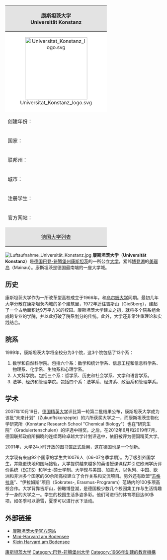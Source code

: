 {{noteTA
|G1=DE
|G2=Unit
}}

{| class="infobox" style="font-size: 90%; width: 23em; text-align: left"
|-
! colspan="2" style="background:#e3e3e3; text-align: center" | 康斯坦茨大学<br />Universität Konstanz
|- 
! colspan="2" style="background:#ffffff; text-align: center;" | [[File:Universitat_Konstanz_logo.svg|200px]]
|- style="background: #ffffff;"
| 创建年份：|| 1966年
|- style="background: #ffffff;"
| 国家：|| [[德国|德国]]
|- style="background: #ffffff;"
| 联邦州：|| [[巴登-符腾堡州|巴登-符腾堡州]]
|- style="background: #ffffff;"
| 城市：|| [[康斯坦茨|康斯坦茨]]
|- style="background: #ffffff;"
| 注册学生：|| 10076人（2006年冬季学期）
|- style="background: #ffffff;"
| 官方网站：|| [http://www.uni-konstanz.de/ www.uni-konstanz.de] {{Wayback|url=http://www.uni-konstanz.de/ |date=20140904225150 }}
|-
! colspan="2" style="background:#e3e3e3; text-align: center" | [[德国大学列表|德国大学列表]]
|}
[[File:Luftaufnahme_Universität_Konstanz.jpg|thumb]]
'''康斯坦茨大学'''（'''Universität Konstanz'''）是[[德国|德国]][[巴登-符腾堡州|巴登-符腾堡州]][[康斯坦茨|康斯坦茨]]的一所公立[[大学|大学]]，紧邻[[博登湖|博登湖]]的[[美瑙岛|美瑙岛]]（Mainau）。康斯坦茨是德国最南端的一座大学城。

==历史==
康斯坦茨大学作为一所改革型高校成立于1966年，和[[乌尔姆大学|乌尔姆大学]]同期。最初几年大学分散在康斯坦茨内城的多个建筑里，1972年迁往吉斯山（Gießberg），建起了一个占地面积达9万平方米的校园。康斯坦茨大学建立之初，就将多个院系组合成跨专业的学院，并以此打破了院系划分的传统。此外，大学还非常注重理论和实践结合。
==院系==
1999年，康斯坦茨大学将全校分为3个院，这3个院包括了13个系：
# 数学和自然科学院。包括六个系：数学和统计学系、信息工程和信息科学系、物理系、化学系、生物系和心理学系。
# 人文科学院。包括三个系：哲学系、历史和社会学系、文学和语言学系。
# 法学、经济和管理学院。包括四个系：法学系、经济系、政治系和管理学系。
==学术==
2007年10月19日，[[德国精英大学|德国精英大学]]评比第一轮第二批结果公布，康斯坦茨大学成为该批“未来计划”（Zukunftskonzepte）的六所获奖大学之一，而康斯坦茨生物化学研究所（Konstanz Research School "Chemical Biology"）也在“研究生院”（Graduiertenschulen）的评选中得奖。之后，在2012年6月和2019年7月，德国联邦政府所揭晓的连续两轮卓越大学计划评选中，依旧被评为德国精英大学。

2001年，大学24小时开放的图书馆正式启用，这在德国也是一个创新。

大学现有来自92个国家的学生共10076人（06-07冬季学期）。为了吸引外国学生，并能更快地和国际接轨，大学提供越来越多的英语授课课程并引进欧洲学历评价系统（[[ECTS|ECTS]]）和学士-硕士学制。大学现与美国、加拿大、以色列、中国、欧洲和非洲多个国家的60余所高校建立了合作关系和交流项目。另外还有欧盟“[[苏格拉底|苏格拉底]]”、“伊拉姆斯”项目（Sokrates-, Erasmus-Programm）范畴内的100多项高校合作。大学背靠吉斯山，俯瞰博登湖，是德国极少数几个校园集工作与生活情趣于一身的大学之一。学生的校园生活多姿多彩。他们可进行的体育项目达60多项，如冬季可以滑雪，夏季可以进行水下活动。

== 外部链接 ==
*[http://www.uni-konstanz.de/ 康斯坦茨大学官方网站] {{Wayback|url=http://www.uni-konstanz.de/ |date=20140904225150 }}
*[http://www.spiegel.de/unispiegel/studium/0,1518,512438,00.html Mini-Harvard am Bodensee] {{Wayback|url=http://www.spiegel.de/unispiegel/studium/0,1518,512438,00.html |date=20120604034002 }}
*[http://www.dw-world.de/dw/article/0,,4213144,00.html Klein Harvard am Bodensee] {{Wayback|url=http://www.dw-world.de/dw/article/0,,4213144,00.html |date=20100924034127 }}

{{德国大学}}
{{德国精英大学}}
{{Authority control}}
[[Category:康斯坦茨大学|]]
[[Category:巴登-符腾堡州大学|Category:巴登-符腾堡州大学]]
[[Category:1966年創建的教育機構|Category:1966年創建的教育機構]]